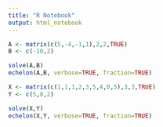```yaml
---
title: "R Notebook"
output: html_notebook
---
```


```r
A <- matrix(c(5,-4,-1,1),2,2,TRUE)
B <- c(-10,2)

solve(A,B)
echelon(A,B, verbose=TRUE, fraction=TRUE)
```
```r
X <- matrix(c(1,1,1,2,3,5,4,0,5),3,3,TRUE)
Y <- c(5,8,2)

solve(X,Y)
echelon(X,Y, verbose=TRUE, fraction=TRUE)
```